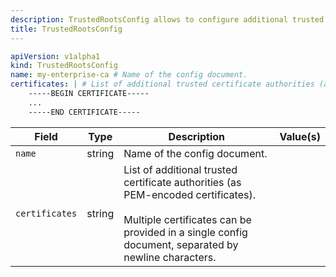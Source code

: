 ```yaml
---
description: TrustedRootsConfig allows to configure additional trusted CA roots.
title: TrustedRootsConfig
---
```











```yaml
apiVersion: v1alpha1
kind: TrustedRootsConfig
name: my-enterprise-ca # Name of the config document.
certificates: | # List of additional trusted certificate authorities (as PEM-encoded certificates).
    -----BEGIN CERTIFICATE-----
    ...
    -----END CERTIFICATE-----
```


| Field | Type | Description | Value(s) |
|-------|------|-------------|----------|
|`name` |string |Name of the config document.  | |
|`certificates` |string |List of additional trusted certificate authorities (as PEM-encoded certificates).<br /><br />Multiple certificates can be provided in a single config document, separated by newline characters.  | |






